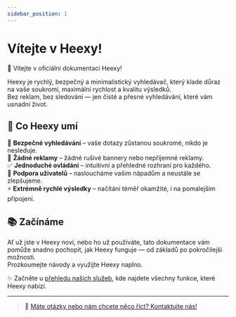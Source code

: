 ---
sidebar_position: 1
---

# Vítejte v Heexy!

🎉 Vítejte v oficiální dokumentaci Heexy!

Heexy je rychlý, bezpečný a minimalistický vyhledávač, který klade důraz na vaše soukromí, maximální rychlost a kvalitu výsledků.  
Bez reklam, bez sledování — jen čisté a přesné vyhledávání, které vám usnadní život.  

## 🚀 Co Heexy umí

🔎 **Bezpečné vyhledávání** – vaše dotazy zůstanou soukromé, nikdo je nesleduje.  
🚫 **Žádné reklamy** – žádné rušivé bannery nebo nepříjemné reklamy.  
✅ **Jednoduché ovládání** – intuitivní a přehledné rozhraní pro každého.  
🤝 **Podpora uživatelů** – nasloucháme vašim nápadům a neustále se zlepšujeme.  
⚡ **Extrémně rychlé výsledky** – načítání téměř okamžité, i na pomalejším připojení.  

## 📚 Začínáme

Ať už jste v Heexy noví, nebo ho už používáte, tato dokumentace vám pomůže snadno pochopit, jak Heexy funguje — od základů po pokročilejší možnosti.  
Prozkoumejte návody a využijte Heexy naplno.

✨ Začněte u [přehledu našich služeb](https://docs.heexy.org/services/introduction), kde najdete všechny funkce, které Heexy nabízí.

-----

> 💬 [Máte otázky nebo nám chcete něco říct? Kontaktujte nás!](https://docs.heexy.org/services/search/contact)